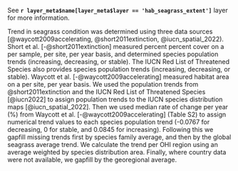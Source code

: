 See **`r layer_meta$name[layer_meta$layer == 'hab_seagrass_extent']`** layer for more information.

Trend in seagrass condition was determined using three data sources [@waycott2009accelerating, @short2011extinction, @iucn_spatial_2022). Short et al. [-@short2011extinction] measured percent percent cover on a per sample, per site, per year basis, and determined species population trends (increasing, decreasing, or stable). The IUCN Red List of Threatened Species also provides species population trends (increasing, decreasing, or stable). Waycott et al. [-@waycott2009accelerating] measured habitat area on a per site, per year basis. We used the population trends from @short2011extinction and the IUCN Red List of Threatened Species [@iucn2022] to assign population trends to the IUCN species distribution maps [@iucn_spatial_2022]. Then we used median rate of change per year (%) from Waycott et al. [-@waycott2009accelerating] (Table S2) to assign numerical trend values to each species population trend (-0.0767 for decreasing, 0 for stable, and 0.0845 for increasing). Following this we gapfill missing trends first by species family average, and then by the global seagrass average trend. We calculate the trend per OHI region using an average weighted by species distribution area. Finally, where country data were not available, we gapfill by the georegional average. 
